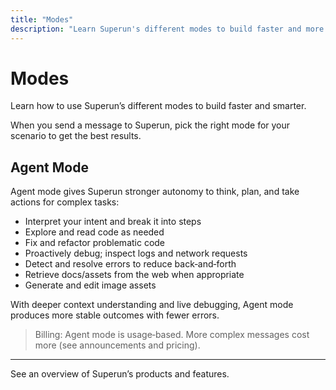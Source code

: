 ```yaml
---
title: "Modes"
description: "Learn Superun's different modes to build faster and more reliably"
---
```


# Modes

Learn how to use Superun’s different modes to build faster and smarter.

When you send a message to Superun, pick the right mode for your scenario to get the best results.

## Agent Mode

Agent mode gives Superun stronger autonomy to think, plan, and take actions for complex tasks:
- Interpret your intent and break it into steps
- Explore and read code as needed
- Fix and refactor problematic code
- Proactively debug; inspect logs and network requests
- Detect and resolve errors to reduce back‑and‑forth
- Retrieve docs/assets from the web when appropriate
- Generate and edit image assets

With deeper context understanding and live debugging, Agent mode produces more stable outcomes with fewer errors.

> Billing: Agent mode is usage‑based. More complex messages cost more (see announcements and pricing).


---

<Card title="Superun Website" icon="globe" href="https://superun.ai/web" horizontal>
  See an overview of Superun’s products and features.
</Card>

